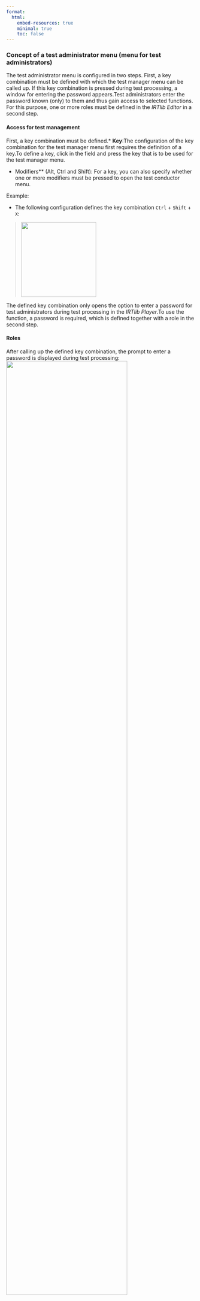```yaml
---
format:
  html:
    embed-resources: true
    minimal: true 
    toc: false
---
```


### Concept of a test administrator menu (menu for test administrators)


The test administrator menu is configured in two steps. First, a key combination must be defined with which the test manager menu can be called up. If this key combination is pressed during test processing, a window for entering the password appears.Test administrators enter the password known (only) to them and thus gain access to selected functions. For this purpose, one or more roles must be defined in the *IRTlib Editor* in a second step.


#### Access for test management


First, a key combination must be defined.* **Key**:The configuration of the key combination for the test manager menu first requires the definition of a key.To define a key, click in the field and press the key that is to be used for the test manager menu.


* Modifiers** (Alt, Ctrl and Shift): For a key, you can also specify whether one or more modifiers must be pressed to open the test conductor menu. 


Example: 


* The following configuration defines the key combination `Ctrl` + `Shift` + `X`:

> ![](img/screenshot-test-adminstrator-strg-shift-x-example-01.png){width="200"}

The defined key combination only opens the option to enter a password for test administrators during test processing in the *IRTlib Player*.To use the function, a password is required, which is defined together with a role in the second step.


#### Roles


After calling up the defined key combination, the prompt to enter a password is displayed during test processing:![](img/screenshot-test-adminstrator-menue-password-example-01-DEU.png){width="80%"}


Which functions are actually accessible is controlled by which password is entered. Test line functions can only be accessed if a valid password is known. 


Example:


* In the following configuration, test administrators can use this password to jump to the next task (*Next*) or end the application (*End session*):

> ![](img/screenshot-test-adminstrator-menue-two-functions-example-01-DEU.png){width="250"}


> To define a role, first click on the `+` symbol at the bottom right. The name of a role and a password can then be defined:

> ![](img/screenshot-test-adminstrator-menue-example-configuration-01-DEU.png){width="450"}


> The name of the role is for documentation purposes only. The assignment of a unique password and the selection of one or more of the following functions are decisive for the functionality: 


* **Task back**:Enables navigation to the previous task.
**Task forward**: Enables navigation to the next task.
**Cancel item list**:Enables the processing of the current item list to be canceled. This option is particularly useful if the *Routing* option is activated in a *Survey section* and the definition of *CBA ItemBuilder* tasks is implemented using item lists.  
* **Cancel survey part**: Allows you to cancel the current survey part.
**Cancel session**: Enables the current session to be ended. 
* **Volume control**: Allows you to change the volume. 


The audio file, which is played to control the audio output after the volume has been changed, can be inserted in the *Audio for sound test* section and stored in the study configuration. 



<hr/>

If changed settings are to be retained, the changes must be saved using the floppy disk symbol. Otherwise, the discard icon can be used:

![](img/screenshot-icons-undo-and-save-01.png){width="120" fig-align="left"}
